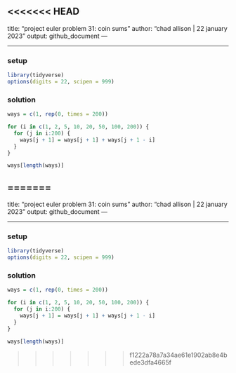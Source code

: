 <<<<<<< HEAD
---
title: "project euler problem 31: coin sums"
author: "chad allison | 22 january 2023"
output: github_document
---

___

### setup

```r
library(tidyverse)
options(digits = 22, scipen = 999)
```

### solution

```r
ways = c(1, rep(0, times = 200))

for (i in c(1, 2, 5, 10, 20, 50, 100, 200)) {
  for (j in i:200) {
    ways[j + 1] = ways[j + 1] + ways[j + 1 - i]
  }
}

ways[length(ways)]
```







































































=======
---
title: "project euler problem 31: coin sums"
author: "chad allison | 22 january 2023"
output: github_document
---

___

### setup

```r
library(tidyverse)
options(digits = 22, scipen = 999)
```

### solution

```r
ways = c(1, rep(0, times = 200))

for (i in c(1, 2, 5, 10, 20, 50, 100, 200)) {
  for (j in i:200) {
    ways[j + 1] = ways[j + 1] + ways[j + 1 - i]
  }
}

ways[length(ways)]
```







































































>>>>>>> f1222a78a7a34ae61e1902ab8e4bede3dfa4665f
